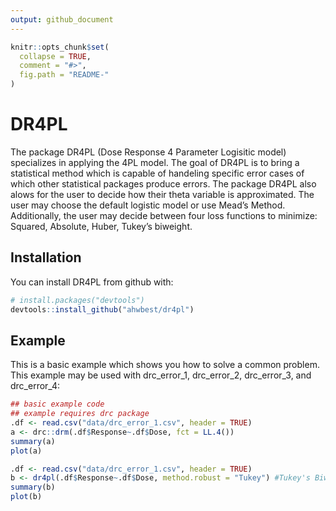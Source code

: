 ```yaml
---
output: github_document
---
```


<!-- README.md is generated from README.Rmd. Please edit that file -->

```r
knitr::opts_chunk$set(
  collapse = TRUE,
  comment = "#>",
  fig.path = "README-"
)
```

# DR4PL

The package DR4PL (Dose Response 4 Parameter Logisitic model) specializes in applying the 4PL model. The goal of DR4PL is to bring a statistical method which is capable of handeling specific error cases of which other statistical packages produce errors. The package DR4PL also alows for the user to decide how their theta variable is approximated. The user may choose the default logistic model or use Mead's Method. Additionally, the user may decide between four loss functions to minimize: Squared, Absolute, Huber, Tukey's biweight.

## Installation

You can install DR4PL from github with:

```r
# install.packages("devtools")
devtools::install_github("ahwbest/dr4pl")
```

## Example

This is a basic example which shows you how to solve a common problem. This example may be used with drc_error_1, drc_error_2, drc_error_3, and drc_error_4:

```r
## basic example code
## example requires drc package
.df <- read.csv("data/drc_error_1.csv", header = TRUE)
a <- drc::drm(.df$Response~.df$Dose, fct = LL.4())
summary(a)
plot(a)
```
```r
.df <- read.csv("data/drc_error_1.csv", header = TRUE)
b <- dr4pl(.df$Response~.df$Dose, method.robust = "Tukey") #Tukey's Biweight loss function estimates best
summary(b)
plot(b)
```

